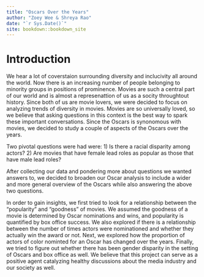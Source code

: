 ```yaml
--- 
title: "Oscars Over the Years"
author: "Zoey Wee & Shreya Rao"
date: "`r Sys.Date()`"
site: bookdown::bookdown_site
---
```


# Introduction

We hear a lot of coverstaion surrounding diversity and inclucivity all around the world. Now there is an increasing number of people belonging to minority groups in positions of prominence. Movies are such a central part of our world and is almost a represenattion of us as a socity throughtout history. Since both of us are movie lovers, we were decided to focus on analyzing trends of diversity in movies. Movies are so universally loved, so we believe that asking questions in this context is the best way to spark these important conversations. Since the Oscars is synonomous with movies, we decided to study a couple of aspects of the Oscars over the years. 

Two pivotal questions were had were: 
1)	Is there a racial disparity among actors? 
2)	Are movies that have female lead roles as popular as those that have male lead roles?

After collecting our data and pondering more about questions we wanted answers to, we decided to broaden our Oscar analysis to include a wider and more general overview of the Oscars while also answering the above two questions.  

In order to gain insights, we first tried to look for a relationship between the “popularity” and “goodness” of movies. We assumed the goodness of a movie is determined by Oscar nominations and wins, and popularity is quantified by box office success. We also explored if there is a relationship between the number of times actors were nominationed and whether they actually win the award or not. Next, we explored how the proportion of actors of color nominted for an Oscar has changed over the years. Finally, we tried to figure out whether there has been gender disparity in the setting of Oscars and box office as well. We believe that this project can serve as a positive agent catalyzing healthy discussions about the media industry and our society as well. 